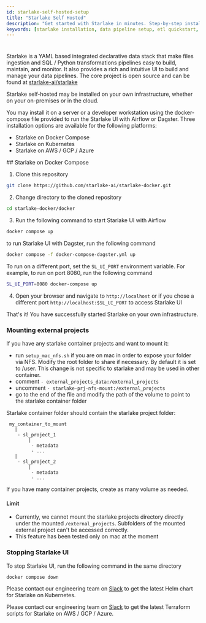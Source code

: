 ```yaml
---
id: starlake-self-hosted-setup
title: "Starlake Self Hosted"
description: "Get started with Starlake in minutes. Step-by-step installation guide for Docker, Linux, MacOS, and Windows with cloud integration examples."
keywords: [starlake installation, data pipeline setup, etl quickstart, docker etl, cloud integration]
---
```


#

Starlake is a YAML based integrated declarative data stack that make files ingestion and SQL / Python transformations pipelines easy to build, maintain, and monitor.
It also provides a rich and intuitive UI to build and manage your data pipelines.
The core project is open source and can be found at [starlake-ai/starlake](https://github.com/starlake-ai/starlake)

Starlake self-hosted may be installed on your own infrastructure, whether on your on-premises or in the cloud.


You may install it on a server or a developer workstation using the docker-compose file provided to run the Starlake UI with Airflow or Dagster.
Three installation options are available for the following platforms:
- Starlake on Docker Compose
- Starlake on Kubernetes
- Starlake on AWS / GCP / Azure



<Tabs groupId="self-hosted-setup-options">
<TabItem value="docker-compose" label="🐳 Starlake on Docker Compose">
## Starlake on Docker Compose

1. Clone this repository
```bash
git clone https://github.com/starlake-ai/starlake-docker.git
```

2. Change directory to the cloned repository
```bash
cd starlake-docker/docker
```

3. Run the following command to start Starlake UI with Airflow
```bash
docker compose up
```

to run Starlake UI with Dagster, run the following command
```bash
docker compose -f docker-compose-dagster.yml up
```


To run on a different port, set the `SL_UI_PORT` environment variable. For example, to run on port 8080, run the following command
```bash
SL_UI_PORT=8080 docker-compose up
```

4. Open your browser and navigate to `http://localhost` or if you chose a different port `http://localhost:$SL_UI_PORT` to access Starlake UI

That's it! You have successfully started Starlake on your own infrastructure.

### Mounting external projects

If you have any starlake container projects and want to mount it:
- run `setup_mac_nfs.sh` if you are on mac in order to expose your folder via NFS.
  Modify the root folder to share if necessary. By default it is set to /user.
  This change is not specific to starlake and may be used in other container.
- comment `- external_projects_data:/external_projects`
- uncomment `- starlake-prj-nfs-mount:/external_projects`
- go to the end of the file and modify the path of the volume to point to the starlake container folder

Starlake container folder should contain the starlake project folder:

```
 my_container_to_mount
   |
    - sl_project_1
        |
         - metadata
         - ...
   |
    - sl_project_2
        |
         - metadata
         - ...
```

If you have many container projects, create as many volume as needed.

#### Limit

- Currently, we cannot mount the starlake projects directory directly under the mounted `/external_projects`. Subfolders of the mounted external project can't be accessed correctly.
- This feature has been tested only on mac at the moment


### Stopping Starlake UI
To stop Starlake UI, run the following command in the same directory
```bash
docker compose down
```

</TabItem>
<TabItem value="k8s" label="&#x2752; Starlake on Kubernetes">

Please contact our engineering team on [Slack](https://starlakeai.slack.com) to get the latest Helm chart for Starlake on Kubernetes.

</TabItem>

<TabItem value="cloud" label="&#x2601; Starlake on  AWS / GCP / Azure">

Please contact our engineering team on [Slack](https://starlakeai.slack.com) to get the latest Terraform scripts for Starlake on AWS / GCP / Azure.

</TabItem>
</Tabs>
